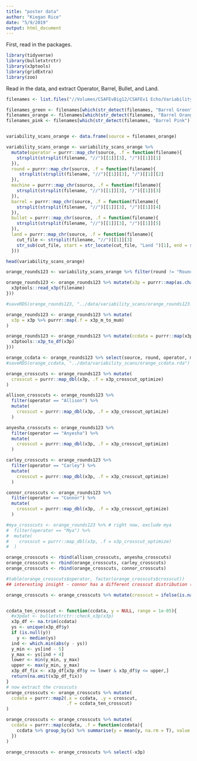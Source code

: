 ```yaml
---
title: "poster data"
author: "Kiegan Rice"
date: "5/9/2019"
output: html_document
---
```

First, read in the packages.  

```r
library(tidyverse)
library(bulletxtrctr)
library(x3ptools)
library(gridExtra)
library(zoo)
```

Read in the data, and extract Operator, Barrel, Bullet, and Land.  

```r
filenames <- list.files("//Volumes/CSAFEvBig12/CSAFEv1 Echo/Variability/", pattern = "*.x3p", full.names = T, recursive = T) ## should be 1100 + as of 4/24/19

filenames_green <- filenames[which(str_detect(filenames, "Barrel Green") == T)] 
filenames_orange <- filenames[which(str_detect(filenames, "Barrel Orange") == T)]
filenames_pink <- filenames[which(str_detect(filenames, "Barrel Pink") == T)]


variability_scans_orange <- data.frame(source = filenames_orange)

variability_scans_orange <- variability_scans_orange %>%
  mutate(operator = purrr::map_chr(source, .f = function(filename){
    strsplit(strsplit(filename, "//")[[1]][3], "/")[[1]][1]
  }),
  round = purrr::map_chr(source, .f = function(filename){
     strsplit(strsplit(filename, "//")[[1]][3], "/")[[1]][2]
  }), 
  machine = purrr::map_chr(source, .f = function(filename){
    strsplit(strsplit(filename, "//")[[1]][3], "/")[[1]][3]
  }), 
  barrel = purrr::map_chr(source, .f = function(filename){
    strsplit(strsplit(filename, "//")[[1]][3], "/")[[1]][4]
  }), 
  bullet = purrr::map_chr(source, .f = function(filename){
    strsplit(strsplit(filename, "//")[[1]][3], "/")[[1]][5]
  }), 
  land = purrr::map_chr(source, .f = function(filename){
    cut_file <- strsplit(filename, "//")[[1]][3]
    str_sub(cut_file, start = str_locate(cut_file, "Land ")[1], end = str_locate(cut_file, "Land ")[2]+1)
  }))

head(variability_scans_orange)

orange_rounds123 <- variability_scans_orange %>% filter(round != "Round 4", round != "Round 5")

orange_rounds123 <- orange_rounds123 %>% mutate(x3p = purrr::map(as.character(source), .f = function(filename){
  x3ptools::read_x3p(filename)
}))

#saveRDS(orange_rounds123, "../data/variability_scans/orange_rounds123.rda")

```



```r
orange_rounds123 <- orange_rounds123 %>% mutate(
  x3p = x3p %>% purrr::map(.f = x3p_m_to_mum)
)

orange_rounds123 <- orange_rounds123 %>% mutate(ccdata = purrr::map(x3p, .f = function(x3p){
  x3ptools::x3p_to_df(x3p)
}))

orange_ccdata <- orange_rounds123 %>% select(source, round, operator, machine, barrel, bullet, land, ccdata)
#saveRDS(orange_ccdata, "../data/variability_scans/orange_ccdata.rda")
```


```r
orange_crosscuts <- orange_rounds123 %>% mutate(
  crosscut = purrr::map_dbl(x3p, .f = x3p_crosscut_optimize)
)

allison_crosscuts <- orange_rounds123 %>%
  filter(operator == "Allison") %>%
  mutate(
    crosscut = purrr::map_dbl(x3p, .f = x3p_crosscut_optimize)
  )

anyesha_crosscuts <- orange_rounds123 %>%
  filter(operator == "Anyesha") %>%
  mutate(
    crosscut = purrr::map_dbl(x3p, .f = x3p_crosscut_optimize)
  )

carley_crosscuts <- orange_rounds123 %>%
  filter(operator == "Carley") %>%
  mutate(
    crosscut = purrr::map_dbl(x3p, .f = x3p_crosscut_optimize)
  )

connor_crosscuts <- orange_rounds123 %>%
  filter(operator == "Connor") %>%
  mutate(
    crosscut = purrr::map_dbl(x3p, .f = x3p_crosscut_optimize)
  )

#mya_crosscuts <- orange_rounds123 %>% # right now, exclude mya 
#  filter(operator == "Mya") %>%
#  mutate(
#    crosscut = purrr::map_dbl(x3p, .f = x3p_crosscut_optimize)
#  )

```

```r
orange_crosscuts <- rbind(allison_crosscuts, anyesha_crosscuts)
orange_crosscuts <- rbind(orange_crosscuts, carley_crosscuts)
orange_crosscuts <- rbind(orange_crosscuts, connor_crosscuts)

#table(orange_crosscuts$operator, factor(orange_crosscuts$crosscut))
## interesting insight - connor has a different crosscut distribution (higher crosscut #s usually) than the others. the others are very skewed right starting at 50
```

```r
orange_crosscuts <- orange_crosscuts %>% mutate(crosscut = ifelse(is.na(crosscut), median(crosscut, na.rm = T), crosscut))


ccdata_ten_crosscut <- function(ccdata, y = NULL, range = 1e-05){
  #x3pdat <- bulletxtrctr::check_x3p(x3p)
  x3p_df <- na.trim(ccdata)
  ys <- unique(x3p_df$y)
  if (is.null(y))
    y <- median(ys)
  ind <- which.min(abs(y - ys))
  y_min <- ys[ind - 5]
  y_max <- ys[ind + 4]
  lower <- min(y_min, y_max)
  upper <- max(y_min, y_max)
  x3p_df_fix <- x3p_df[x3p_df$y >= lower & x3p_df$y <= upper,]
  return(na.omit(x3p_df_fix))
}
# now extract the crosscuts
orange_crosscuts <- orange_crosscuts %>% mutate(
  ccdata = purrr::map2(.x = ccdata, .y = crosscut, 
                       .f = ccdata_ten_crosscut)
)

orange_crosscuts <- orange_crosscuts %>% mutate(
  ccdata = purrr::map(ccdata, .f = function(ccdata){
    ccdata %>% group_by(x) %>% summarise(y = mean(y, na.rm = T), value = mean(value, na.rm = T))
  })
)

orange_crosscuts <- orange_crosscuts %>% select(-x3p)
```


